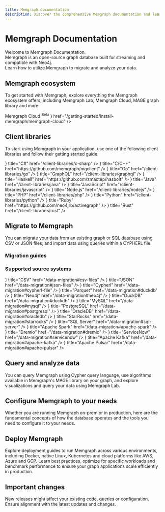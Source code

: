 ```yaml
---
title: Memgraph documentation
description: Discover the comprehensive Memgraph documentation and learn how to use the powerful graph database to its full potential.
---
```



# Memgraph Documentation 

Welcome to Memgraph Documentation.<br/>
Memgraph is an open-source graph database built for streaming and compatible with Neo4j.<br/>
Learn how to utilize Memgraph to migrate and analyze your data. 

<Cards>
  <Cards.Card
    title="Get started"
    href="/getting-started"
  />
</Cards>

## Memgraph ecosystem

To get started with Memgraph, explore everything the Memgraph ecosystem offers, including Memgraph Lab, Memgraph Cloud, MAGE graph library and more.

<Cards>
  <Cards.Card
    title="Memgraph database"
    href="/getting-started"
  />
    <Cards.Card
    title="MAGE"
    href="/advanced-algorithms/install-mage"
  />
  <Cards.Card
    title="Memgraph Lab"
    href="/data-visualization"
  />
  <Cards.Card
  title={
    <>
      Memgraph Cloud <sup style={{ fontSize: '0.6em', color: '#888' }}>Beta</sup>
    </>
  }
  href="/getting-started/install-memgraph/memgraph-cloud"
  />
  <Cards.Card
    title="Memgraph Playground"
    href="https://playground.memgraph.com/"
  />
</Cards>

## Client libraries

To start using Memgraph in your application, use one of the following client
libraries and follow their getting started guide.

<Cards>
  <Cards.Card
    icon={<CSharp />}
    title="C#"
    href="/client-libraries/c-sharp"
  />
  <Cards.Card
    icon={<Cpp />}
    title="C/C++"
    href="https://github.com/memgraph/mgclient"
  />
  <Cards.Card
    icon={<Go />}
    title="Go"
    href="/client-libraries/go"
  />
  <Cards.Card
    icon={<Graphql />}
    title="GraphQL"
    href="/client-libraries/graphql"
  />
  <Cards.Card
    icon={<Haskell />}
    title="Haskell"
    href="https://github.com/zmactep/hasbolt"
  />
  <Cards.Card
    icon={<Java />}
    title="Java"
    href="/client-libraries/java"
  />
  <Cards.Card
    icon={<JavaScript />}
    title="JavaScript"
    href="/client-libraries/javascript"
  />
  <Cards.Card
    icon={<NodeJS />}
    title="Node.js"
    href="/client-libraries/nodejs"
  />
  <Cards.Card
    icon={<PHP />}
    title="PHP"
    href="/client-libraries/php"
  />
  <Cards.Card
    icon={<Python />}
    title="Python"
    href="/client-libraries/python"
  />
  <Cards.Card
    icon={<Ruby />}
    title="Ruby"
    href="https://github.com/neo4jrb/activegraph"
  />
  <Cards.Card
    icon={<Rust />}
    title="Rust"
    href="/client-libraries/rust"
  />
</Cards>

## Migrate to Memgraph

You can migrate your data from an existing graph or SQL database using CSV or
JSON files, and import data using queries within a CYPHERL file.

### Migration guides

<Cards>
  <Cards.Card
    title="Best practices"
    href="/data-migration/best-practices"
  />
  <Cards.Card
    title="CSV"
    href="/data-migration/csv"
  />
  <Cards.Card
    title="JSON"
    href="/data-migration/json"
  />
  <Cards.Card
    title="PARQUET"
    href="/data-migration/parquet"
  />
  <Cards.Card
    title="CYPHERL"
    href="/data-migration/cypherl"
  />
  <Cards.Card
    title="Migrate from Neo4j"
    href="/data-migration/migrate-from-neo4j"
  />
  <Cards.Card
    title="Migrate from RDBMS"
    href="/data-migration/migrate-from-rdbms-directly"
  />
</Cards>

### Supported source systems

<Cards>
  <Cards.Card
    icon={<CSV />}
    title="CSV"
    href="/data-migration#csv-files"
  />
  <Cards.Card
    icon={<Cypherl />}
    title="JSON"
    href="/data-migration#json-files"
  />
  <Cards.Card
    icon={<Cypherl />}
    title="Cypherl"
    href="/data-migration#cypherl-file"
  />
  <Cards.Card
    icon={<Parquet />}
    title="Parquet"
    href="/data-migration#duckdb"
  />
  <Cards.Card
    icon={<Neo4j />}
    title="Neo4j"
    href="/data-migration#neo4j"
  />
  <Cards.Card
    icon={<DuckDB />}
    title="DuckDB"
    href="/data-migration#duckdb"
  />
  <Cards.Card
    icon={<MySQL />}
    title="MySQL"
    href="/data-migration#mysql"
  />
  <Cards.Card
    icon={<PostgreSQL />}
    title="PostgreSQL"
    href="/data-migration#postgresql"
  />
  <Cards.Card
    icon={<OracleDB />}
    title="OracleDB"
    href="/data-migration#oracledb"
  />
  <Cards.Card
    icon={<StarRocks />}
    title="StarRocks"
    href="/data-migration#starrocks"
  />
  <Cards.Card
    icon={<SQLServer />}
    title="SQL Server"
    href="/data-migration#sql-server"
  />
  <Cards.Card
    icon={<Spark />}
    title="Apache Spark"
    href="/data-migration#apache-spark"
  />
  <Cards.Card
    icon={<Dremio />}
    title="Dremio"
    href="/data-migration#dremio"
  />
  <Cards.Card
    icon={<ServiceNow />}
    title="ServiceNow"
    href="/data-migration#servicenow"
  />
  <Cards.Card
    icon={<Kafka />}
    title="Apache Kafka"
    href="/data-migration#apache-kafka"
  />
  <Cards.Card
    icon={<Pulsar />}
    title="Apache Pulsar"
    href="/data-migration#apache-pulsar"
  />
  <Cards.Card
    title="Amazon S3"
    href="/data-migration#amazon-s3"
  />
</Cards>


## Query and analyze data

You can query Memgraph using Cypher query language, use algorithms available in
Memgraph's MAGE library on your graph, and explore visualizations and query your
data using Memgraph Lab. 

<Cards>
  <Cards.Card
    title="Best practices"
    href="/data-migration/best-practices"
  />
  <Cards.Card
    title="Advanced algorithms"
    href="/advanced-algorithms"
  />
    <Cards.Card
    title="Custom query modules"
    href="/custom-query-modules"
  />
  <Cards.Card
    title="Data visualization"
    href="/data-visualization"
  />
</Cards>

## Configure Memgraph to your needs

Whether you are running Memgraph on-prem or in production, here are the
fundamental concepts of how the database operates and the tools you need to
configure it to your needs.

<Cards>
  <Cards.Card
    title="Fundamentals"
    href="/fundamentals"
  />
  <Cards.Card
    title="Database management"
    href="/database-management"
  />
</Cards>

## Deploy Memgraph

Explore deployment guides to run Memgraph across various environments, including
Docker, native Linux, Kubernetes and cloud platforms like AWS, Azure and GCP.
Learn best practices, optimize for specific workloads and benchmark performance
to ensure your graph applications scale efficiently in production.

<Cards>
  <Cards.Card
    title="Deployment"
    href="/deployment"
  />
</Cards>

## Important changes

New releases might affect your existing code, queries or configuration. 
Ensure alignment with the latest updates and changes.

<Cards>
  <Cards.Card
    title="Release notes"
    href="/release-notes"
  />
</Cards>

<CommunityLinks/>
